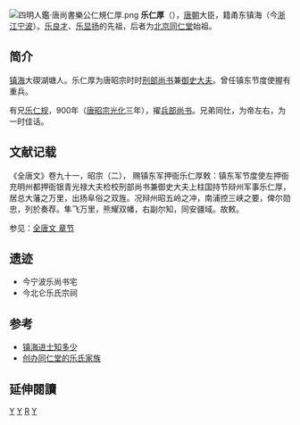 [[File:四明人鑑·唐尚書樂公仁規仁厚.png|thumb]]
'''乐仁厚'''（{{bd|？||？||catIdx=Y樂}}），[[唐朝|唐朝]]大臣，籍甬东镇海（今[[浙江|浙江]][[宁波|宁波]]）。[[乐良才|乐良才]]、[[乐显扬|乐显扬]]的先祖，后者为[[北京|北京]][[同仁堂|同仁堂]]始祖。

==简介==
[[镇海|镇海]]大碶湖塘人。乐仁厚为唐昭宗时时[[刑部|刑部]][[尚书|尚书]]兼[[御史大夫|御史大夫]]。曾任镇东节度使握有重兵。

有兄[[乐仁规|乐仁规]]，900年（[[唐昭宗|唐昭宗]][[光化|光化]]三年），擢[[兵部|兵部]][[尚书|尚书]]。兄弟同仕，为帝左右，为一时佳话。

==文献记载==
《全唐文》卷九十一，昭宗（二）， 赐镇东军押衙乐仁厚敕：镇东军节度使左押衙充明州都押衙银青光禄大夫检校刑部尚书兼御史大夫上柱国持节辩州军事乐仁厚，居总大藩之万里，出扬阜俗之双旌。况辩州昭五岭之冲，南浦控三峡之要，俾尔勋忠，列於奏荐。隼飞万里，熊耀双幡，右副尔知，同安疆域。故敕。

参见：[http://www.guoxue.com/wenxian/wxji/qtw/0091.htm 全唐文 章节] {{Wayback|url=http://www.guoxue.com/wenxian/wxji/qtw/0091.htm |date=20081011162220 }}

==遗迹==
* 今宁波乐尚书宅
* 今北仑乐氏宗祠

==参考==
* [https://archive.is/20121129111122/http://www.zh.gov.cn/zwgk/ztzl/tszh/sbzh/sbgl/wszl/200710/t20071013_13827.htm 镇海进士知多少]
* [https://web.archive.org/web/20130403030056/http://culture.zjol.com.cn/05culture/system/2005/12/27/006419503_01.shtml 创办同仁堂的乐氏家族]

==延伸閱讀==
{{Wikisource further reading}}

[[Category:唐朝刑部尚书|Y]]
[[Category:唐朝御史大夫|Y]]
[[Category:宁波乐氏|R]]
[[Category:北仑区人|Y]]